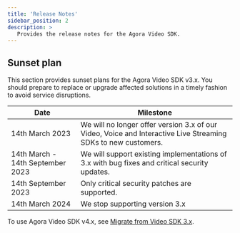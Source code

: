 ```yaml
---
title: 'Release Notes'
sidebar_position: 2
description: >
   Provides the release notes for the Agora Video SDK.
---
```




## Sunset plan

This section provides sunset plans for the Agora Video SDK v3.x. You should prepare to replace or upgrade affected
solutions in a timely fashion to avoid service disruptions.

<PlatformWrapper notAllowed="web">

  | Date                              | Milestone                                                  |
  | ----------------------------------| -----------------------------------------------------------|
  | 14th March 2023                   | We will no longer offer version 3.x of our Video, Voice and Interactive Live Streaming SDKs to new customers. |
  | 14th March - 14th September 2023  | We will support existing implementations of 3.x with bug fixes and critical security updates. |
  | 14th September 2023               | Only critical security patches are supported. |
  | 14th March 2024                   | We stop supporting version 3.x|

</PlatformWrapper>

To use Agora Video SDK v4.x, see [Migrate from Video SDK 3.x](/en/video-calling/develop/migration-guide).

<ReleaseNote PRODUCT="Video Calling" CLIENT="app" PATH="video-calling" />

